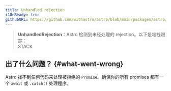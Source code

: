 ```yaml
---
title: Unhandled rejection
i18nReady: true
githubURL: https://github.com/withastro/astro/blob/main/packages/astro/src/core/errors/errors-data.ts
---
```

> **UnhandledRejection**：Astro 检测到未经处理的 rejection。以下是堆栈跟踪：<br/>STACK

## 出了什么问题？ \{#what-went-wrong\}
Astro 找不到任何代码来处理被拒绝的 `Promise`。确保你的所有 promises 都有一个 `await` 或 `.catch()` 处理程序。
